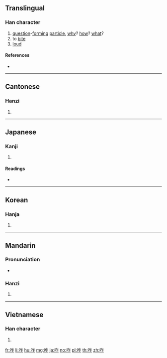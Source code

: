 {{also|昨}}
==Translingual==

===Han character===
{{Han char|rn=30|rad=口|as=05|sn=8|four=68011|canj=ROS|ids=⿰口乍}}

# [[question]]-[[form]]ing [[particle]], [[why]]? [[how]]? [[what]]?
# to [[bite]]
# [[loud]]

====References====
* {{Han ref|kx=0184.160|dkj=03488|dj=0404.010|hdz=10601.090|uh=548B|ud=21643|bh=A951|bd=43345}}

----

==Cantonese==

===Hanzi===
{{yue-hanzi|jyut=[[zaa1]], [[zaa3]], [[zaak3]]|y=ja1, ja3, jaak3}}

# {{defn|lang=yue|sort=口05}}

----

==Japanese==

===Kanji===
{{ja-kanji|grade=|rs=口05}}

# {{defn|lang=ja|sort=口05}}

====Readings====
* {{ja-readings|goon=[[しゃ]] (sha), [[しゃく]] (shaku)|kanon=[[さ]] (sa), [[さく]] (saku)|kun=[[くう]] (kuu), [[くらう]] (kurau), [[かむ]] (kamu)}}

----

==Korean==

===Hanja===
{{ko-hanja|hangeul=사|rv=sa|mr=sa}}

# {{defn|lang=ko|sort=口05}}

----

==Mandarin==

===Pronunciation===
* {{audio|Zh-za.ogg|Audio|lang=cmn}}

===Hanzi===
{{cmn-hanzi|pin=[[zé]] ([[ze2]]), [[zhà]] ([[zha4]])|wg=tse<sup>2</sup>, cha<sup>4</sup>}}

# {{defn|lang=cmn|sort=口05}}

----

==Vietnamese==

===Han character===
{{vi-hantu|[[trách]], [[chạ]], [[chá]], [[chách]], [[cha]]|rs=口05}}

# {{defn|lang=vi}}

[[fr:咋]]
[[li:咋]]
[[hu:咋]]
[[mg:咋]]
[[ja:咋]]
[[no:咋]]
[[pl:咋]]
[[th:咋]]
[[zh:咋]]